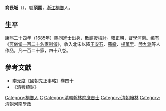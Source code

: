 '''俞長城'''（{{bd|?||?||}}），號'''碩園'''，[[浙江|浙江]][[桐鄉|桐鄉]]人。

== 生平 ==
康熙二十四年（1685年）賜同進士出身，[[散館|散館]]授[[檢討|檢討]]。雍正朝，督學河南。编有《[[可儀堂一百二十名家制儀|可儀堂一百二十名家制儀]]》，收入北宋以降[[王安石|王安石]]、[[蘇轍|蘇轍]]、[[楊萬里|楊萬里]]、[[陸九淵|陸九淵]]等人作品，凡一百二十家，四十八卷。

==參考文獻==
*[[李元度|李元度]]《國朝先正事略》卷四十
*《清稗類鈔》

{{康熙二十四年乙丑科殿試金榜}}

{{Authority control}}

{{DEFAULTSORT:Yu俞}}
[[Category:桐鄉人|Category:桐鄉人]]
[[Category:俞姓|C]]
[[Category:清朝翰林院庶吉士|Category:清朝翰林院庶吉士]]
[[Category:清朝翰林|Category:清朝翰林]]
[[Category:清朝河南學政|Category:清朝河南學政]]